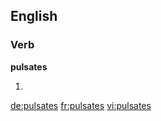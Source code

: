 ==English==

===Verb===
'''pulsates'''

# {{en-third-person singular of|pulsate}}

[[de:pulsates]]
[[fr:pulsates]]
[[vi:pulsates]]